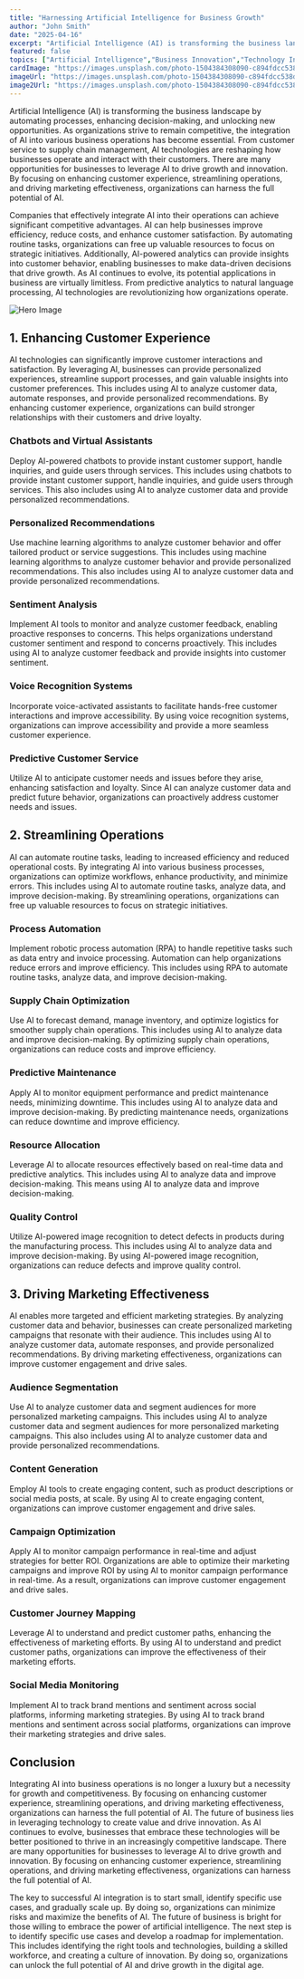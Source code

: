```yaml
---
title: "Harnessing Artificial Intelligence for Business Growth"
author: "John Smith"
date: "2025-04-16"
excerpt: "Artificial Intelligence (AI) is transforming the business landscape by automating processes, enhancing decision-making, and unlocking new opportunities. As organizations strive to remain competitive, the integration of AI into various business operations has become essential. From customer service to supply chain management, AI technologies are reshaping how businesses operate and interact with their customers."
featured: false
topics: ["Artificial Intelligence","Business Innovation","Technology Integration"]
cardImage: "https://images.unsplash.com/photo-1504384308090-c894fdcc538d"
imageUrl: "https://images.unsplash.com/photo-1504384308090-c894fdcc538d"
image2Url: "https://images.unsplash.com/photo-1504384308090-c894fdcc538d"
---
```


Artificial Intelligence (AI) is transforming the business landscape by automating processes, enhancing decision-making, and unlocking new opportunities. As organizations strive to remain competitive, the integration of AI into various business operations has become essential. From customer service to supply chain management, AI technologies are reshaping how businesses operate and interact with their customers. There are many opportunities for businesses to leverage AI to drive growth and innovation. By focusing on enhancing customer experience, streamlining operations, and driving marketing effectiveness, organizations can harness the full potential of AI.

Companies that effectively integrate AI into their operations can achieve significant competitive advantages. AI can help businesses improve efficiency, reduce costs, and enhance customer satisfaction. By automating routine tasks, organizations can free up valuable resources to focus on strategic initiatives. Additionally, AI-powered analytics can provide insights into customer behavior, enabling businesses to make data-driven decisions that drive growth. As AI continues to evolve, its potential applications in business are virtually limitless. From predictive analytics to natural language processing, AI technologies are revolutionizing how organizations operate.

![Hero Image](https://images.unsplash.com/photo-1504384308090-c894fdcc538d)

## 1. Enhancing Customer Experience

AI technologies can significantly improve customer interactions and satisfaction. By leveraging AI, businesses can provide personalized experiences, streamline support processes, and gain valuable insights into customer preferences. This includes using AI to analyze customer data, automate responses, and provide personalized recommendations. By enhancing customer experience, organizations can build stronger relationships with their customers and drive loyalty.

### Chatbots and Virtual Assistants

Deploy AI-powered chatbots to provide instant customer support, handle inquiries, and guide users through services. This includes using chatbots to provide instant customer support, handle inquiries, and guide users through services. This also includes using AI to analyze customer data and provide personalized recommendations.

### Personalized Recommendations

Use machine learning algorithms to analyze customer behavior and offer tailored product or service suggestions. This includes using machine learning algorithms to analyze customer behavior and provide personalized recommendations. This also includes using AI to analyze customer data and provide personalized recommendations.

### Sentiment Analysis

Implement AI tools to monitor and analyze customer feedback, enabling proactive responses to concerns. This helps organizations understand customer sentiment and respond to concerns proactively. This includes using AI to analyze customer feedback and provide insights into customer sentiment.

### Voice Recognition Systems

Incorporate voice-activated assistants to facilitate hands-free customer interactions and improve accessibility. By using voice recognition systems, organizations can improve accessibility and provide a more seamless customer experience. 

### Predictive Customer Service

Utilize AI to anticipate customer needs and issues before they arise, enhancing satisfaction and loyalty. Since AI can analyze customer data and predict future behavior, organizations can proactively address customer needs and issues. 

## 2. Streamlining Operations

AI can automate routine tasks, leading to increased efficiency and reduced operational costs. By integrating AI into various business processes, organizations can optimize workflows, enhance productivity, and minimize errors. This includes using AI to automate routine tasks, analyze data, and improve decision-making. By streamlining operations, organizations can free up valuable resources to focus on strategic initiatives.

### Process Automation

Implement robotic process automation (RPA) to handle repetitive tasks such as data entry and invoice processing. Automation can help organizations reduce errors and improve efficiency. This includes using RPA to automate routine tasks, analyze data, and improve decision-making.

### Supply Chain Optimization

Use AI to forecast demand, manage inventory, and optimize logistics for smoother supply chain operations. This includes using AI to analyze data and improve decision-making. By optimizing supply chain operations, organizations can reduce costs and improve efficiency.

### Predictive Maintenance

Apply AI to monitor equipment performance and predict maintenance needs, minimizing downtime. This includes using AI to analyze data and improve decision-making. By predicting maintenance needs, organizations can reduce downtime and improve efficiency.

### Resource Allocation

Leverage AI to allocate resources effectively based on real-time data and predictive analytics. This includes using AI to analyze data and improve decision-making. This means using AI to analyze data and improve decision-making. 

### Quality Control

Utilize AI-powered image recognition to detect defects in products during the manufacturing process. This includes using AI to analyze data and improve decision-making. By using AI-powered image recognition, organizations can reduce defects and improve quality control.

## 3. Driving Marketing Effectiveness

AI enables more targeted and efficient marketing strategies. By analyzing customer data and behavior, businesses can create personalized marketing campaigns that resonate with their audience. This includes using AI to analyze customer data, automate responses, and provide personalized recommendations. By driving marketing effectiveness, organizations can improve customer engagement and drive sales.

### Audience Segmentation

Use AI to analyze customer data and segment audiences for more personalized marketing campaigns. This includes using AI to analyze customer data and segment audiences for more personalized marketing campaigns. This also includes using AI to analyze customer data and provide personalized recommendations.

### Content Generation

Employ AI tools to create engaging content, such as product descriptions or social media posts, at scale.  By using AI to create engaging content, organizations can improve customer engagement and drive sales.

### Campaign Optimization

Apply AI to monitor campaign performance in real-time and adjust strategies for better ROI.  Organizations are able to optimize their marketing campaigns and improve ROI by using AI to monitor campaign performance in real-time. As a result, organizations can improve customer engagement and drive sales.

### Customer Journey Mapping

Leverage AI to understand and predict customer paths, enhancing the effectiveness of marketing efforts.  By using AI to understand and predict customer paths, organizations can improve the effectiveness of their marketing efforts. 

### Social Media Monitoring

Implement AI to track brand mentions and sentiment across social platforms, informing marketing strategies.  By using AI to track brand mentions and sentiment across social platforms, organizations can improve their marketing strategies and drive sales.

## Conclusion

Integrating AI into business operations is no longer a luxury but a necessity for growth and competitiveness. By focusing on enhancing customer experience, streamlining operations, and driving marketing effectiveness, organizations can harness the full potential of AI. The future of business lies in leveraging technology to create value and drive innovation. As AI continues to evolve, businesses that embrace these technologies will be better positioned to thrive in an increasingly competitive landscape. There are many opportunities for businesses to leverage AI to drive growth and innovation. By focusing on enhancing customer experience, streamlining operations, and driving marketing effectiveness, organizations can harness the full potential of AI.

The key to successful AI integration is to start small, identify specific use cases, and gradually scale up. By doing so, organizations can minimize risks and maximize the benefits of AI. The future of business is bright for those willing to embrace the power of artificial intelligence. The next step is to identify specific use cases and develop a roadmap for implementation. This includes identifying the right tools and technologies, building a skilled workforce, and creating a culture of innovation. By doing so, organizations can unlock the full potential of AI and drive growth in the digital age.

